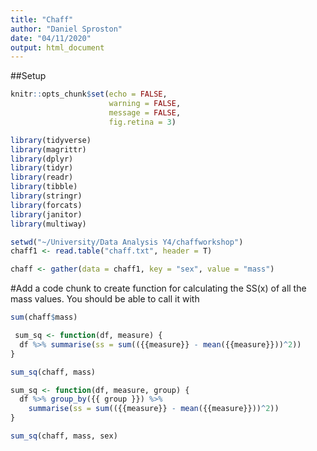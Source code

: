```yaml
---
title: "Chaff"
author: "Daniel Sproston"
date: "04/11/2020"
output: html_document
---
```

##Setup
```r
knitr::opts_chunk$set(echo = FALSE, 
                      warning = FALSE,
                      message = FALSE,
                      fig.retina = 3)
```

```r
library(tidyverse)
library(magrittr)
library(dplyr)
library(tidyr)
library(readr)
library(tibble)
library(stringr)
library(forcats)
library(janitor)
library(multiway)
```

```r
setwd("~/University/Data Analysis Y4/chaffworkshop")
chaff1 <- read.table("chaff.txt", header = T) 
```

```r
chaff <- gather(data = chaff1, key = "sex", value = "mass")
```
#Add a code chunk to create function for calculating the SS(x) of all the mass values. You should be able to call it with

```r
sum(chaff$mass)
```

```r
 sum_sq <- function(df, measure) {
  df %>% summarise(ss = sum(({{measure}} - mean({{measure}}))^2))
}

sum_sq(chaff, mass)
```
```r
sum_sq <- function(df, measure, group) {
  df %>% group_by({{ group }}) %>% 
    summarise(ss = sum(({{measure}} - mean({{measure}}))^2))
}

sum_sq(chaff, mass, sex)
```

